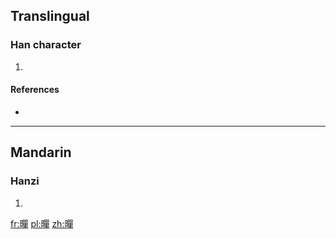 ==Translingual==

===Han character===
{{Han char|rn=72|rad=日|as=12|sn=16|four=6604<sub>6</sub>|canj=日口口十 (ARRJ)}}

# {{defn|Han|sort=日12}}

====References====
* {{Han ref|kx=0499.400|dkj=14151|dj=0869.110|hdz=21536.090|uh=66BA|ud=26298|bh=E9BB|bd=59835}}

----

==Mandarin==

===Hanzi===
{{cmn-hanzi|pin=[[dàn]] ([[dan4]])|wg=tan<sup>4</sup>}}

# {{defn|Mandarin|sort=日12}}

[[fr:暺]]
[[pl:暺]]
[[zh:暺]]